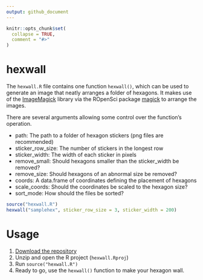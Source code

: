```yaml
---
output: github_document
---
```


<!-- README.md is generated from README.Rmd. Please edit that file -->

```r
knitr::opts_chunk$set(
  collapse = TRUE,
  comment = "#>"
)
```
# hexwall

The `hexwall.R` file contains one function `hexwall()`, which can be used to generate an image that neatly arranges a folder of hexagons. It makes use of the [ImageMagick](https://www.imagemagick.org/) library via the ROpenSci package [magick](https://github.com/ropensci/magick) to arrange the images.

There are several arguments allowing some control over the function's operation.

* path:             The path to a folder of hexagon stickers (png files are recommended)
* sticker_row_size: The number of stickers in the longest row
* sticker_width:    The width of each sticker in pixels
* remove_small:     Should hexagons smaller than the sticker_width be removed?
* remove_size:      Should hexagons of an abnormal size be removed?
* coords:           A data.frame of coordinates defining the placement of hexagons
* scale_coords:     Should the coordinates be scaled to the hexagon size?
* sort_mode:        How should the files be sorted?

```r
source("hexwall.R")
hexwall("samplehex", sticker_row_size = 3, sticker_width = 200)
```

# Usage

1. [Download the repository](https://github.com/mitchelloharawild/hexwall/archive/master.zip)
2. Unzip and open the R project (`hexwall.Rproj`)
3. Run `source("hexwall.R")`
4. Ready to go, use the `hexwall()` function to make your hexagon wall.
